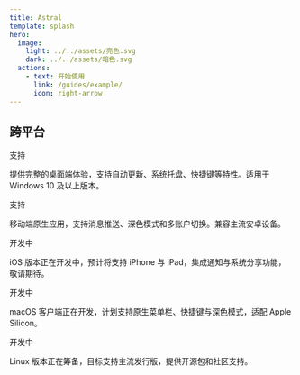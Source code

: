 ```yaml
---
title: Astral
template: splash
hero:
  image:
    light: ../../assets/亮色.svg
    dark: ../../assets/暗色.svg
  actions:
    - text: 开始使用
      link: /guides/example/
      icon: right-arrow
---
```



## 跨平台

<CardGrid>
    <Card title="Windows">
        <span class="platform-tag supported">支持</span>
        <p>
            提供完整的桌面端体验，支持自动更新、系统托盘、快捷键等特性。适用于 Windows 10 及以上版本。
        </p>
    </Card>
    <Card title="安卓">
        <span class="platform-tag supported">支持</span>
        <p>
            移动端原生应用，支持消息推送、深色模式和多账户切换。兼容主流安卓设备。
        </p>
    </Card>
    <Card title="iOS">
        <span class="platform-tag developing">开发中</span>
        <p>
            iOS 版本正在开发中，预计将支持 iPhone 与 iPad，集成通知与系统分享功能，敬请期待。
        </p>
    </Card>
    <Card title="macOS">
        <span class="platform-tag developing">开发中</span>
        <p>
            macOS 客户端正在开发，计划支持原生菜单栏、快捷键与深色模式，适配 Apple Silicon。
        </p>
    </Card>
    <Card title="Linux">
        <span class="platform-tag developing">开发中</span>
        <p>
            Linux 版本正在筹备，目标支持主流发行版，提供开源包和社区支持。
        </p>
    </Card>
</CardGrid>